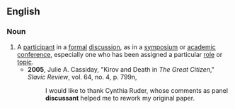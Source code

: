 ==English==

===Noun===
{{en-noun}}

#A [[participant]] in a [[formal]] [[discussion]], as in a [[symposium]] or [[academic]] [[conference]], especially one who has been assigned a particular [[role]] or [[topic]].
#*'''2005''', Julie A. Cassiday, "Kirov and Death in ''The Great Citizen''," ''Slavic Review'', vol. 64, no. 4, p. 799n,
#*:I would like to thank Cynthia Ruder, whose comments as panel '''discussant''' helped me to rework my original paper.